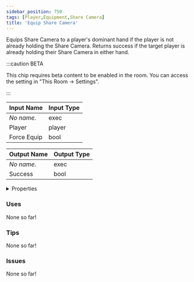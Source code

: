 ```yaml
---
sidebar_position: 750
tags: [Player,Equipment,Share Camera]
title: 'Equip Share Camera'
---
```


Equips Share Camera to a player's dominant hand if the player is not already holding the Share Camera.
Returns success if the target player is already holding their Share Camera in either hand.

:::caution BETA

This chip requires beta content to be enabled in the room. You can access the setting in "This Room -> Settings".

:::




<EsbSvg />

| Input Name | Input Type |
|-----------|-----------|
| *No name.* | exec |
| Player | player |
| Force Equip | bool |

| Output Name | Output Type |
|-----------|-----------|
| *No name.* | exec |
| Success | bool |


<details>
  <summary>Properties</summary>
  <div>
    <div>
    <table>
      <thead>
        <tr>
          <th>Is beta required?</th>
          <th>✅</th>
        </tr>
        <tr>
          <th>Is this chip a trolling risk?</th>
          <th>❌</th>
        </tr>
        <tr>
          <th>Is this chip a role assignment risk?</th>
          <th>❌</th>
        </tr>
        <tr>
          <th>Chip UUID</th>
          <th>2d9b5795-efca-48a6-9270-d1804ec69bb4</th>
        </tr>
      </thead>
    </table>
    </div>
  </div>
</details>

### Uses

None so far!

### Tips

None so far!

### Issues

None so far!